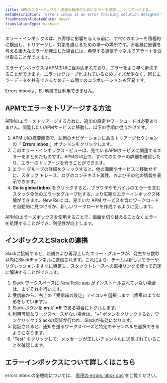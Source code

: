 ```yaml
---
title: APMのエラーボックス：迅速な解決のためにエラーを追跡し、トリアージする。
metaDescription: 'Errors inbox is an error tracking solution designed to put you in the driver’s seat when it comes to detecting, triaging, and resolving errors across your full application stack.'
freshnessValidatedDate: never
translationType: machine
---
```


エラー・インボックスは、お客様に影響を与える前に、すべてのエラーを積極的に検出し、トリアージし、対策を講じるための単一の場所です。お客様に影響を与える重大なエラーが発生した場合には、希望する通信チャネルでアラートを受け取ることができます。

エラーインボックスはAPMのUIに組み込まれており、エラーをより早く解決することができます。エラーはグループ化されているためノイズが少なく、同じエラーデータを共有できるためチーム間でのコラボレーションも容易です。

<Callout variant="important">
  Errors inboxは、EU地域では利用できません。
</Callout>

## APMでエラーをトリアージする方法

APMのエラーをトリアージするために、追加の設定やワークロードは必要ありません。閲覧したいAPMサービスに移動し、以下の手順に従うだけです。

1. APM UIの概要画面で、左側のナビゲーションにあるトリアージセクションの「 **Errors inbox** 」オプションをクリックします。
2. このエラー・インボックス・ビューは、見ているAPMサービスに関連するエラーをまとめたものです。APMのUI上で、すべてのエラーの詳細を確認したり、エラーのトリアージを行うことができます。
3. エラー グループの詳細をクリックすると、他の画面やサービスに移動せずに、スタック トレース、ログのコンテキスト属性、およびその他の情報を表示できます。
4. **Go to global inbox** をクリックすると、ブラウザやモバイルのエラーを含むスタック全体のエラーをグループ化する、より広範なエラーインボックス体験ができます。New Relic は、見ていた APM サービスを含むワークロードを自動的に見つけるか、新しいワークロードを作成するように促します。

APMのエラーズボックスを使用することで、画面を切り替えることなくエラーを処理することができ、利便性が向上します。

## インボックスとSlackの連携

Slackに接続すると、新規および再浮上したエラー・グループが、発生から数秒以内にSlackチャンネルに送信されます。これにより、チームは新しいエラーやリグレッションをすぐに特定し、スタックトレースへの直接リンクを使って迅速に解決することができます。

1. Slack ワークスペースに [New Relic app](https://newrelic.slack.com/apps/AP92KQJS3-new-relic?tab=more_info) がインストールされていない場合は、まずそれを行います。
2. 受信箱から、右上の「受信箱の設定」アイコンを選択します（歯車のような形をしています）。
3. Slack ボタンを **on** が **off** である場合にトグルします。
4. 利用可能なワークスペースがない場合は、"+" ボタンをクリックすると、ワンクリックでSlackの認証が行われ、Slackが有効になります。
5. 認証されると、通知を送るワークスペースと特定のチャンネルを選択できるようになります。
6. "Test" をクリックして、メッセージが正しいチャンネルに送信されていることを確認します。

## エラーインボックスについて詳しくはこちら

errors inbox の全機能については、 [専用の errors inbox doc](/docs/errors-inbox/errors-inbox) をご覧ください。